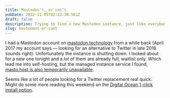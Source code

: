 ```yaml
---
title: Mastodon’t, or can’t
pubDate: 2022-11-05T02:23:30.561Z
draft: false
description: Trying to find a new Mastodon instance, just like everybody else.
slug: mastodont-or-cant
---
```

I had a Mastodon account on [mastodon.technology](https://mastodon.technology/about) from a while back (April 2017 my account says — looking for an alternative to Twitter in late 2016 sounds right). Unfortunately the instance is shutting down. I looked about for a new one tonight and a _lot_ of them are already full, waitlist only. Which lead me into self-hosting, but the managed instance service I found, [masto.host is also temporarily unavailable](https://masto.host/pricing/).

Seems like a lot of people looking for a Twitter replacement real quick. Might do some more reading this weekend on the [Digital Ocean 1-click install option](https://blog.joinmastodon.org/2019/04/mastodon-now-available-on-digitalocean/).